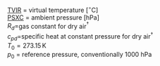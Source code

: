 <p class=box>
[TVIR](#TVIR) = virtual temperature [$^{\circ}\mathrm{C}$]  
[PSXC](#psx) = ambient pressure [hPa]  
$R_{d}=$gas constant for dry air$^{\dagger}$  
$c_{pd}=$specific heat at constant pressure for dry air$^{\dagger}$  
$T_{0}=273.15\,$K  
$p_{0}$ = reference pressure, conventionally 1000 hPa  
</p><p class=box2>
\begin{equation}
\mathrm{THETAV}=\left(\mathrm{\{TVIR\}}+T_{0}\right)\left(\frac{p_{o}}{\mathrm{\{PSXC\}}}\right)^{R_{d}/c_{pd}}
(\#eq:THETAV)
\end{equation}
</p>  
